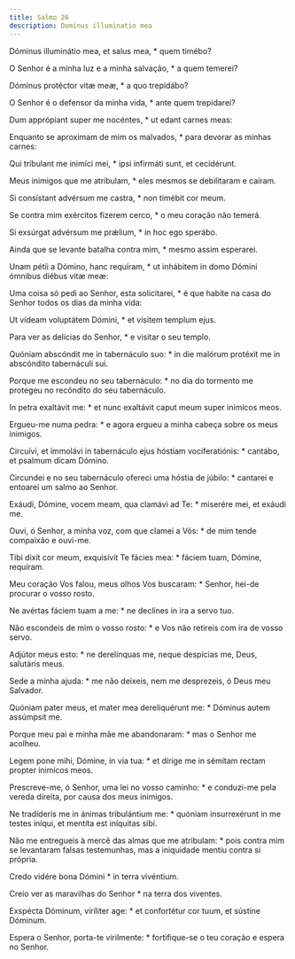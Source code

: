 ```yaml
---
title: Salmo 26
description: Dominus illuminatio mea
---
```


<div class="side-by-side not-content">

Dóminus illuminátio mea, et salus mea, * quem timébo?

O Senhor é a minha luz e a minha salvação, * a quem temerei?

Dóminus protéctor vitæ meæ, * a quo trepidábo?

O Senhor é o defensor da minha vida, * ante quem trepidarei?

Dum apprópiant super me nocéntes, * ut edant carnes meas:

Enquanto se aproximam de mim os malvados, * para devorar as minhas carnes:

Qui tríbulant me inimíci mei, * ipsi infirmáti sunt, et cecidérunt.

Meus inimigos que me atribulam, * eles mesmos se debilitaram e caíram.

Si consístant advérsum me castra, * non timébit cor meum.

Se contra mim exércitos fizerem cerco, * o meu coração não temerá.

Si exsúrgat advérsum me prǽlium, * in hoc ego sperábo.

Ainda que se levante batalha contra mim, * mesmo assim esperarei.

Unam pétii a Dómino, hanc requíram, * ut inhábitem in domo Dómini ómnibus diébus vitæ meæ:

Uma coisa só pedi ao Senhor, esta solicitarei, * é que habite na casa do Senhor todos os dias da minha vida:

Ut vídeam voluptátem Dómini, * et vísitem templum ejus.

Para ver as delícias do Senhor, * e visitar o seu templo.

Quóniam abscóndit me in tabernáculo suo: * in die malórum protéxit me in abscóndito tabernáculi sui.

Porque me escondeu no seu tabernáculo: * no dia do tormento me protegeu no recôndito do seu tabernáculo.

In petra exaltávit me: * et nunc exaltávit caput meum super inimícos meos.

Ergueu-me numa pedra: * e agora ergueu a minha cabeça sobre os meus inimigos.

Circuívi, et immolávi in tabernáculo ejus hóstiam vociferatiónis: * cantábo, et psalmum dicam Dómino.

Circundei e no seu tabernáculo ofereci uma hóstia de júbilo: * cantarei e entoarei um salmo ao Senhor.

Exáudi, Dómine, vocem meam, qua clamávi ad Te: * miserére mei, et exáudi me.

Ouvi, ó Senhor, a minha voz, com que clamei a Vós: * de mim tende compaixão e ouvi-me.

Tibi dixit cor meum, exquisívit Te fácies mea: * fáciem tuam, Dómine, requíram.

Meu coração Vos falou, meus olhos Vos buscaram: * Senhor, hei-de procurar o vosso rosto.

Ne avértas fáciem tuam a me: * ne declínes in ira a servo tuo.

Não escondeis de mim o vosso rosto: * e Vos não retireis com ira de vosso servo.

Adjútor meus esto: * ne derelínquas me, neque despícias me, Deus, salutáris meus.

Sede a minha ajuda: * me não deixeis, nem me desprezeis, ó Deus meu Salvador.

Quóniam pater meus, et mater mea dereliquérunt me: * Dóminus autem assúmpsit me.

Porque meu pai e minha mãe me abandonaram: * mas o Senhor me acolheu.

Legem pone mihi, Dómine, in via tua: * et dírige me in sémitam rectam propter inimícos meos.

Prescreve-me, ó Senhor, uma lei no vosso caminho: * e conduzi-me pela vereda direita, por causa dos meus inimigos.

Ne tradíderis me in ánimas tribulántium me: * quóniam insurrexérunt in me testes iníqui, et mentíta est iníquitas sibi.

Não me entregueis à mercê das almas que me atribulam: * pois contra mim se levantaram falsas testemunhas, mas a iniquidade mentiu contra si própria.

Credo vidére bona Dómini * in terra vivéntium.

Creio ver as maravilhas do Senhor * na terra dos viventes.

Exspécta Dóminum, viríliter age: * et confortétur cor tuum, et sústine Dóminum.

Espera o Senhor, porta-te virilmente: * fortifique-se o teu coração e espera no Senhor.

</div>
